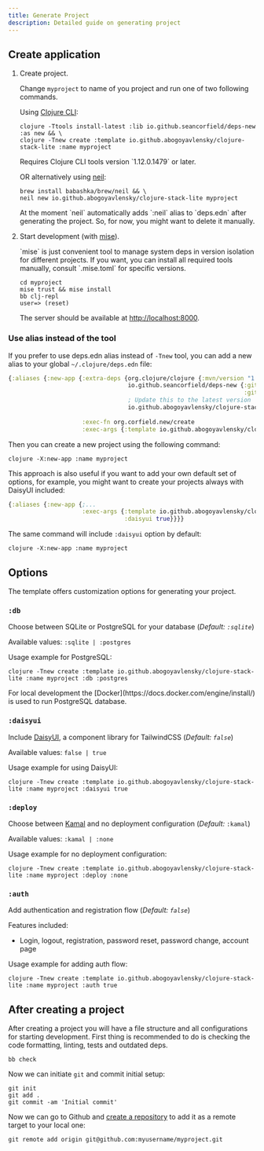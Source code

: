 ```yaml
---
title: Generate Project
description: Detailed guide on generating project
---
```


## Create application

1. Create project.

   Change `myproject` to name of you project and run one of two following commands.

   Using [Clojure CLI](https://clojure.org/guides/install_clojure):

   ```shell
   clojure -Ttools install-latest :lib io.github.seancorfield/deps-new :as new && \
   clojure -Tnew create :template io.github.abogoyavlensky/clojure-stack-lite :name myproject
   ```

   <Callout type="warn">
     Requires Clojure CLI tools version `1.12.0.1479` or later.
   </Callout>

   OR alternatively using [neil](https://github.com/babashka/neil):

   ```shell
   brew install babashka/brew/neil && \
   neil new io.github.abogoyavlensky/clojure-stack-lite myproject
   ```
   <Callout type="warn">
     At the moment `neil` automatically adds `:neil` alias to `deps.edn` after generating the project.
     So, for now, you might want to delete it manually.
   </Callout>

2. Start development (with [mise](https://mise.jdx.dev/getting-started.html)).

   <Callout type="info">
     `mise` is just convenient tool to manage system deps in version isolation for different projects.
     If you want, you can install all required tools manually, consult `.mise.toml` for specific versions.
   </Callout>

   ```shell
   cd myproject
   mise trust && mise install
   bb clj-repl
   user=> (reset)
   ```

   The server should be available at [http://localhost:8000](http://localhost:8000).

### Use alias instead of the tool

If you prefer to use deps.edn alias instead of `-Tnew` tool, you can add a new alias to your global `~/.clojure/deps.edn` file:

```clojure
{:aliases {:new-app {:extra-deps {org.clojure/clojure {:mvn/version "1.12.1"}
                                  io.github.seancorfield/deps-new {:git/tag "v0.8.0"
                                                                   :git/sha "2f96530"}
                                  ; Update this to the latest version
                                  io.github.abogoyavlensky/clojure-stack-lite {:git/tag "0.1.1"
                                                                               :git/sha "95461b6"}}
                     :exec-fn org.corfield.new/create
                     :exec-args {:template io.github.abogoyavlensky/clojure-stack-lite}}}}
```

Then you can create a new project using the following command:

```shell
clojure -X:new-app :name myproject
```

This approach is also useful if you want to add your own default set of options, for example,
you might want to create your projects always with DaisyUI included:

```clojure
{:aliases {:new-app {;...
                     :exec-args {:template io.github.abogoyavlensky/clojure-stack-lite
                                 :daisyui true}}}}
```

The same command will include `:daisyui` option by default:

```shell
clojure -X:new-app :name myproject
```

## Options

The template offers customization options for generating your project.

### `:db`

Choose between SQLite or PostgreSQL for your database (*Default: `:sqlite`*)

Available values: `:sqlite | :postgres`

Usage example for PostgreSQL:

```shell
clojure -Tnew create :template io.github.abogoyavlensky/clojure-stack-lite :name myproject :db :postgres
```

<Callout type="info">
    For local development the [Docker](https://docs.docker.com/engine/install/) is used to run PostgreSQL database.
</Callout>


### `:daisyui`

Include [DaisyUI](https://daisyui.com/), a component library for TailwindCSS (*Default: `false`*)

Available values: `false | true`

Usage example for using DaisyUI:

```shell
clojure -Tnew create :template io.github.abogoyavlensky/clojure-stack-lite :name myproject :daisyui true
```

### `:deploy`

Choose between [Kamal](https://kamal-deploy.org/) and no deployment configuration (*Default:* `:kamal`)

Available values: `:kamal | :none`

Usage example for no deployment configuration:

```shell
clojure -Tnew create :template io.github.abogoyavlensky/clojure-stack-lite :name myproject :deploy :none
```

### `:auth`

Add authentication and registration flow (*Default: `false`*)

Features included:
 - Login, logout, registration, password reset, password change, account page

Usage example for adding auth flow:

```shell
clojure -Tnew create :template io.github.abogoyavlensky/clojure-stack-lite :name myproject :auth true
```

## After creating a project

After creating a project you will have a file structure and all configurations for starting development.
First thing is recommended to do is checking the code formatting, linting, tests and outdated deps.

```shell
bb check
```

Now we can initiate `git` and commit initial setup:

```shell
git init
git add .
git commit -am 'Initial commit'
```

Now we can go to Github and [create a repository](https://docs.github.com/en/repositories/creating-and-managing-repositories/creating-a-new-repository)
to add it as a remote target to your local one:

```shell
git remote add origin git@github.com:myusername/myproject.git
```
